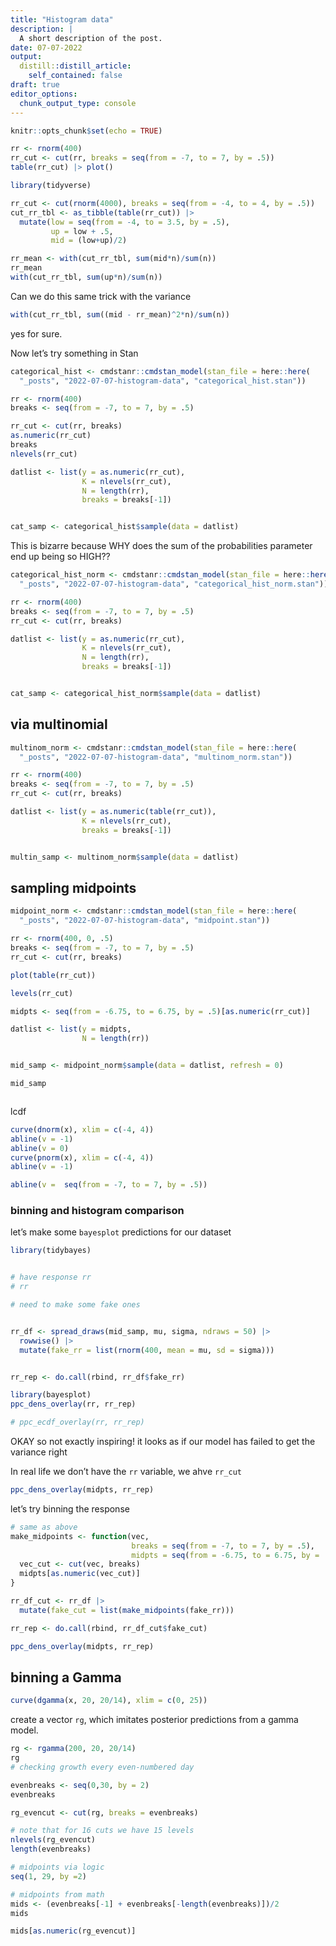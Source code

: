 ```yaml
---
title: "Histogram data"
description: |
  A short description of the post.
date: 07-07-2022
output:
  distill::distill_article:
    self_contained: false
draft: true
editor_options: 
  chunk_output_type: console
---
```



```r
knitr::opts_chunk$set(echo = TRUE)
```


```r
rr <- rnorm(400)
rr_cut <- cut(rr, breaks = seq(from = -7, to = 7, by = .5))
table(rr_cut) |> plot()

library(tidyverse)

rr_cut <- cut(rnorm(4000), breaks = seq(from = -4, to = 4, by = .5))
cut_rr_tbl <- as_tibble(table(rr_cut)) |> 
  mutate(low = seq(from = -4, to = 3.5, by = .5),
         up = low + .5,
         mid = (low+up)/2)

rr_mean <- with(cut_rr_tbl, sum(mid*n)/sum(n))
rr_mean
with(cut_rr_tbl, sum(up*n)/sum(n))
```


Can we do this same trick with the variance

```r
with(cut_rr_tbl, sum((mid - rr_mean)^2*n)/sum(n))
```

yes for sure. 


Now let's try something in Stan

```r
categorical_hist <- cmdstanr::cmdstan_model(stan_file = here::here(
  "_posts", "2022-07-07-histogram-data", "categorical_hist.stan"))

rr <- rnorm(400)
breaks <- seq(from = -7, to = 7, by = .5)

rr_cut <- cut(rr, breaks)
as.numeric(rr_cut)
breaks
nlevels(rr_cut)

datlist <- list(y = as.numeric(rr_cut),
                K = nlevels(rr_cut),
                N = length(rr),
                breaks = breaks[-1])


cat_samp <- categorical_hist$sample(data = datlist)
```


This is bizarre because WHY does the sum of the probabilities parameter end up being so HIGH??



```r
categorical_hist_norm <- cmdstanr::cmdstan_model(stan_file = here::here(
  "_posts", "2022-07-07-histogram-data", "categorical_hist_norm.stan"))

rr <- rnorm(400)
breaks <- seq(from = -7, to = 7, by = .5)
rr_cut <- cut(rr, breaks)

datlist <- list(y = as.numeric(rr_cut),
                K = nlevels(rr_cut),
                N = length(rr),
                breaks = breaks[-1])


cat_samp <- categorical_hist_norm$sample(data = datlist)

```


## via multinomial

```r
multinom_norm <- cmdstanr::cmdstan_model(stan_file = here::here(
  "_posts", "2022-07-07-histogram-data", "multinom_norm.stan"))

rr <- rnorm(400)
breaks <- seq(from = -7, to = 7, by = .5)
rr_cut <- cut(rr, breaks)

datlist <- list(y = as.numeric(table(rr_cut)),
                K = nlevels(rr_cut),
                breaks = breaks[-1])


multin_samp <- multinom_norm$sample(data = datlist)

```


## sampling midpoints


```r
midpoint_norm <- cmdstanr::cmdstan_model(stan_file = here::here(
  "_posts", "2022-07-07-histogram-data", "midpoint.stan"))

rr <- rnorm(400, 0, .5)
breaks <- seq(from = -7, to = 7, by = .5)
rr_cut <- cut(rr, breaks)

plot(table(rr_cut))

levels(rr_cut)

midpts <- seq(from = -6.75, to = 6.75, by = .5)[as.numeric(rr_cut)]

datlist <- list(y = midpts,
                N = length(rr))


mid_samp <- midpoint_norm$sample(data = datlist, refresh = 0)

mid_samp



```


lcdf

```r
curve(dnorm(x), xlim = c(-4, 4))
abline(v = -1)
abline(v = 0)
curve(pnorm(x), xlim = c(-4, 4))
abline(v = -1)

abline(v =  seq(from = -7, to = 7, by = .5))
```


### binning and histogram comparison

let's make some `bayesplot` predictions for our dataset

```r
library(tidybayes)


# have response rr
# rr

# need to make some fake ones


rr_df <- spread_draws(mid_samp, mu, sigma, ndraws = 50) |> 
  rowwise() |> 
  mutate(fake_rr = list(rnorm(400, mean = mu, sd = sigma)))


rr_rep <- do.call(rbind, rr_df$fake_rr)

library(bayesplot)
ppc_dens_overlay(rr, rr_rep)

# ppc_ecdf_overlay(rr, rr_rep)

```


OKAY so not exactly inspiring! it looks as if our model has failed to get the variance right

In real life we don't have the `rr` variable, we ahve `rr_cut`

```r

ppc_dens_overlay(midpts, rr_rep)
```



let's try binning the response

```r

# same as above
make_midpoints <- function(vec,
                           breaks = seq(from = -7, to = 7, by = .5),
                           midpts = seq(from = -6.75, to = 6.75, by = .5)) {
  vec_cut <- cut(vec, breaks)
  midpts[as.numeric(vec_cut)]
}

rr_df_cut <- rr_df |> 
  mutate(fake_cut = list(make_midpoints(fake_rr)))

rr_rep <- do.call(rbind, rr_df_cut$fake_cut)

ppc_dens_overlay(midpts, rr_rep)

```

## binning a Gamma

```r
curve(dgamma(x, 20, 20/14), xlim = c(0, 25))
```


create a vector `rg`, which imitates posterior predictions from a gamma model.

```r
rg <- rgamma(200, 20, 20/14)
rg
# checking growth every even-numbered day

evenbreaks <- seq(0,30, by = 2)
evenbreaks

rg_evencut <- cut(rg, breaks = evenbreaks)

# note that for 16 cuts we have 15 levels
nlevels(rg_evencut)
length(evenbreaks)

# midpoints via logic
seq(1, 29, by =2)

# midpoints from math
mids <- (evenbreaks[-1] + evenbreaks[-length(evenbreaks)])/2
mids

mids[as.numeric(rg_evencut)]

```

```r

```


